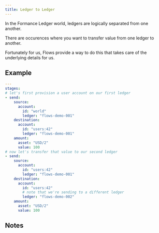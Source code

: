 ```yaml
---
title: Ledger to Ledger
---
```


In the Formance Ledger world, ledgers are logically separated from one another. 

There are occurences where you want to transfer value from one ledger to another.

Fortunately for us, Flows provide a way to do this that takes care of the underlying details for us.

## Example

```yaml
---
stages:
# let's first provision a user account on our first ledger
- send:
    source:
      account: 
        id: "world"
        ledger: "flows-demo-001"
    destination:
      account:
        id: "users:42"
        ledger: "flows-demo-001"
    amount:
      asset: "USD/2"
      value: 100
# now let's transfer that value to our second ledger
- send:
    source:
      account:
        id: "users:42"
        ledger: "flows-demo-001"
    destination:
      account:
        id: "users:42"
        # note that we're sending to a different ledger
        ledger: "flows-demo-002"
    amount:
      asset: "USD/2"
      value: 100
```

## Notes

